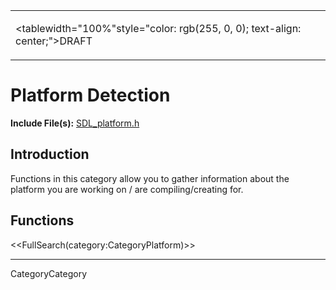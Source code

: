<!-- #master-page:CategoryTemplate -->
<!-- #master-date:Unknown-Date -->
<!-- format wiki -->
<!-- language en -->
{|
|<tablewidth="100%"style="color: rgb(255, 0, 0); text-align: center;">DRAFT 
|}

= Platform Detection =

'''Include File(s):'''  [http://hg.libsdl.org/SDL/file/68dfd6df47da/include/SDL_platform.h SDL_platform.h]


== Introduction ==
Functions in this category allow you to gather information about the platform you are working on / are compiling/creating for.


== Functions ==

<<FullSearch(category:CategoryPlatform)>>

----
CategoryCategory
